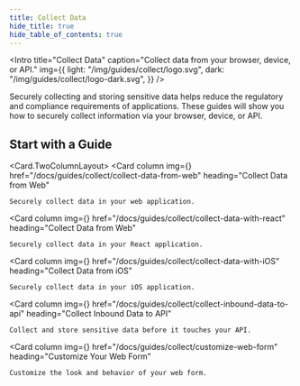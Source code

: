 ```yaml
---
title: Collect Data
hide_title: true
hide_table_of_contents: true
---
```



<Intro
  title="Collect Data"
  caption="Collect data from your browser, device, or API."
  img={{
    light: "/img/guides/collect/logo.svg",
    dark: "/img/guides/collect/logo-dark.svg",
  }}
/>

Securely collecting and storing sensitive data helps reduce the regulatory and compliance requirements of applications. These guides will show you how to securely collect information via your browser, device, or API.

## Start with a Guide

<Card.TwoColumnLayout>
  <Card
    column
    img={<Collect />}
    href="/docs/guides/collect/collect-data-from-web"
    heading="Collect Data from Web"
  >
    Securely collect data in your web application.
  </Card>

  <Card
    column
    img={<Collect />}
    href="/docs/guides/collect/collect-data-with-react"
    heading="Collect Data from Web"
  >
    Securely collect data in your React application.
  </Card>

  <Card
    column
    img={<Collect />}
    href="/docs/guides/collect/collect-data-with-iOS"
    heading="Collect Data from iOS"
  >
    Securely collect data in your iOS application.
  </Card>

  <Card
    column
    img={<Collect />}
    href="/docs/guides/collect/collect-inbound-data-to-api"
    heading="Collect Inbound Data to API"
  >
    Collect and store sensitive data before it touches your API.
  </Card>

  <Card
    column
    img={<Collect />}
    href="/docs/guides/collect/customize-web-form"
    heading="Customize Your Web Form"
  >
    Customize the look and behavior of your web form.
  </Card>
</Card.TwoColumnLayout>
